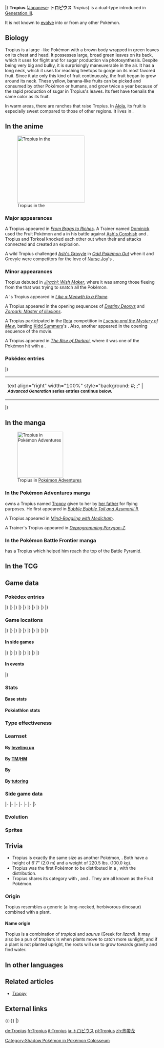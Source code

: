 {{PokémonPrevNext/Head|type=Grass|type2=Flying}}
{{PokémonPrevNext/GO|species=Tropius}}
{{PokémonPrevNext/Pokémon|type=Grass|prevnum=356|prev=Dusclops|nextnum=358|next=Chimecho|round=none}}
{{PokémonPrevNext/Disambig|species=Tropius}}
|}
{{Pokémon Infobox
|name=Tropius
|jname=トロピウス
|jtranslit=Toropiusu
|tmname=Tropius
|ndex=357
|hdex=150
|hdex6=156
|sdex=185
|u2dex=288
|typebox=1
|type1=Grass
|type2=Flying
|category=Fruit
|height-ftin=6'07"
|height-m=2.0
|weight-lbs=220.5
|weight-kg=100.0
|abilityn=d
|ability1=Chlorophyll
|ability2=Solar Power
|abilityd=Harvest
|egggroupn=2
|egggroup1=Monster
|egggroup2=Grass
|eggcycles=25
|evtotal=2
|evhp=2
|expyield=161
|oldexp=169
|lv100exp=1,250,000
|gendercode=127
|color=Green
|catchrate=200
|body=08
|pokefordex=tropius
|generation=3
|friendship=70
}}
'''Tropius''' ([[List of Japanese Pokémon names|Japanese]]: '''トロピウス''' ''Tropius'') is a dual-type {{2t|Grass|Flying}} {{OBP|Pokémon|species}} introduced in [[Generation III]].

It is not known to [[Evolution|evolve]] into or from any other Pokémon.

==Biology==
Tropius is a large {{wp|sauropod}}-like Pokémon with a brown body wrapped in green leaves on its chest and head. It possesses large, broad green leaves on its back, which it uses for flight and for sugar production via photosynthesis. Despite being very big and bulky, it is surprisingly maneuverable in the air. It has a long neck, which it uses for reaching treetops to gorge on its most favored fruit. Since it ate only this kind of fruit continuously, the fruit began to grow around its neck. These yellow, banana-like fruits can be picked and consumed by other Pokémon or humans, and grow twice a year because of the rapid production of sugar in Tropius's leaves. Its feet have toenails the same color as its fruit. 

In warm areas, there are ranches that raise Tropius. In [[Alola]], its fruit is especially sweet compared to those of other regions. It lives in {{DL|List of Pokémon by habitat|Forest Pokémon|tropical jungles}}.

==In the anime==
[[File:Camomile Island Tropius.png|left|thumb|220px|Tropius in the {{pkmn|anime}}]]
===Major appearances===
A Tropius appeared in ''[[AG127|From Brags to Riches]]''. A Trainer named [[Dominick]] used the Fruit Pokémon and a {{p|Swalot}} in his battle against [[Ash's Corphish]] and {{AP|Torkoal}}. Tropius and Torkoal knocked each other out when their {{m|Solar Beam}} and {{m|Overheat}} attacks connected and created an explosion.

A wild Tropius challenged [[Ash's Grovyle]] in ''[[AG161|Odd Pokémon Out]]'' when it and Grovyle were competitors for the love of [[Nurse Joy]]'s {{p|Meganium}}.

===Minor appearances===
Tropius debuted in ''[[M06|Jirachi: Wish Maker]]'', where it was among those fleeing from the {{OBP|Groudon|M06}} that was trying to snatch all the Pokémon.

A {{pkmn|Trainer}}'s Tropius appeared in ''[[AG125|Like a Meowth to a Flame]]''.

A Tropius appeared in the opening sequences of ''[[M07|Destiny Deoxys]]'' and ''[[M13|Zoroark: Master of Illusions]]''.

A Tropius participated in the [[Rota]] competition in ''[[M08|Lucario and the Mystery of Mew]]'', battling [[Kidd Summers]]'s {{p|Weavile}}. Also, another appeared in the opening sequence of the movie.

A Tropius appeared in ''[[M10|The Rise of Darkrai]]'', where it was one of the Pokémon {{OBP|Darkrai|M10}} hit with a {{m|Dark Void}}.

===Pokédex entries===
{{Animedexheader|Hoenn}}
{{Animedexbody|AG127|Tropius|May's Pokédex|Tropius, the Fruit Pokémon. Tropius can fly through the air by flapping the leaves on its back. It grows stronger in bright sunlight.}}
|}
{|align="center" width="100%" style="background: #{{colorschemedark|Hoenn}}"
|-
| text align="right" width="100%" style="background: #{{colorschemelight|Hoenn}}; {{roundybottom}};" | <small>''' ''Advanced Generation'' series entries continue below.'''</small>
|}
|}
{{Animedexheader|Emerald}}
{{Animedexbody|AG161|Tropius|Ash's Pokédex|Tropius, the Fruit Pokémon. The fruit that grows around its neck is sweet and popular with children. It flies by flapping the large leaves on its body.}}
{{Animedexfooter/Pokémon|''Advanced Generation''|Emerald}}

==In the manga==
[[File:Troppy.png|thumb|150px|Tropius in [[Pokémon Adventures]]]]
===In the Pokémon Adventures manga===
{{main|Troppy}}
{{adv|Sapphire}} owns a Tropius named [[Troppy]] given to her by [[Professor Birch|her father]] for flying purposes. He first appeared in ''[[PS213|Bubble Bubble Toil and Azumarill II]]''.

A Tropius appeared in ''[[PS217|Mind-Boggling with Medicham]]''.

A Trainer's Tropius appeared in ''[[PS418|Deprogramming Porygon-Z]]''.

===In the Pokémon Battle Frontier manga===
{{OBP|Enta|CBF}} has a Tropius which helped him reach the top of the Battle Pyramid.

==In the TCG==
{{main|Tropius (TCG)}}

==Game data==
===Pokédex entries===
{{Dex/Header|type=Grass|type2=Flying}}
{{Dex/NA|gen=III}}
{{Dex/Gen|gen=III}}
{{Dex/Entry1|v=Ruby|t=FFF|entry=The bunches of fruit around Tropius's neck are very popular with children. This Pokémon loves fruit, and eats it continuously. Apparently, its love for fruit resulted in its own outgrowth of fruit.}}
{{Dex/Entry1|v=Sapphire|t=FFF|entry=Children of the southern tropics eat as snacks the fruit that grows in bunches around the neck of Tropius. This Pokémon flies by flapping the leaves on its back as if they were wings.}}
{{Dex/Entry1|v=Emerald|t=FFF|entry=It flies by flapping its broad leaves. The bunch of fruit that grows around its neck is deliciously sweet. In the spring, it scatters pollen from its neck.}}
{{Dex/Entry2|v=FireRed|v2=LeafGreen|entry=It lives in tropical jungles. The bunch of fruit around its neck is delicious. The fruit grows twice a year.}}
|}
|}
{{Dex/Gen|gen=IV}}
{{Dex/Entry2|v=Diamond|v2=Pearl|entry=Because it continually ate only its favorite fruit, the fruit started growing around its neck.}}
{{Dex/Entry1|v=Platinum|entry=Delicious fruits grew out from around its neck because it always ate the same kind of fruit.}}
{{Dex/Entry2|v=HeartGold|v2=SoulSilver|entry=The bunch of fruit around its neck ripens twice a year and is delicious. It's a highly favored tropical snack.}}
|}
|}
{{Dex/Gen|gen=V}}
{{Dex/Entry2|v=Black|t=FFF|v2=White|entry=Delicious fruits grew out from around its neck because it always ate the same kind of fruit.}}
{{Dex/Entry2|v=Black 2|t=FFF|v2=White 2|entry=It flies by flapping its broad leaves and gives the sweet, delicious fruit around its neck to children.}}
|}
|}
{{Dex/Gen|gen=VI}}
{{Dex/Entry1|v=X|t=FFF|entry=It flies by flapping its broad leaves and gives the sweet, delicious fruit around its neck to children.}}
{{Dex/Entry1|v=Y|entry=The bunch of fruit around its neck ripens twice a year and is delicious. It's a highly favored tropical snack.}}
{{Dex/Entry1|t=FFF|v=Omega Ruby|entry=The bunches of fruit around Tropius’s neck are very popular with children. This Pokémon loves fruit, and eats it continuously. Apparently, its love for fruit resulted in its own outgrowth of fruit.}}
{{Dex/Entry1|t=FFF|v=Alpha Sapphire|entry=Children of the southern tropics eat as snacks the fruit that grows in bunches around the neck of Tropius. This Pokémon flies by flapping the leaves on its back as if they were wings.}}
|}
|}
{{Dex/Gen|gen=VII}}
{{Dex/Entry1|v=Ultra Sun|entry=The bunches of fruit growing around the necks of Tropius in Alola are especially sweet compared to those in other regions.}}
{{Dex/Entry1|v=Ultra Moon|entry=Bunches of delicious fruit grow around its neck. In warm areas, many ranches raise Tropius.}}
|}
|}
{{Dex/Footer}}

===Game locations===
{{Availability/Header|type=Grass|type2=Flying}}
{{Availability/NA|gen=III}}
{{Availability/Gen|gen=III}}
{{Availability/Entry2|v=Ruby|v2=Sapphire|t=fff|t2=fff|area={{rt|119|Hoenn}}}}
{{Availability/Entry1|v=Emerald|t=fff|area={{rt|119|Hoenn}}}}
{{Availability/Entry2/None|v=FireRed|v2=LeafGreen}}
{{Availability/Entry1|v=Colosseum|area=[[Realgam Tower]] {{color2|{{shadow color}}|Shadow Pokémon|(Shadow)}}}}
{{Availability/Entry1/None|v=XD|link=Pokémon XD: Gale of Darkness}}
|}
|}
{{Availability/Gen|gen=IV}}
{{Availability/Entry2/None|v=Diamond|v2=Pearl}}
{{Availability/Entry1|v=Platinum|area=[[Great Marsh]]}}
{{Availability/Entry2/None|v=HeartGold|v2=SoulSilver|area=Transfer from [[Pokéwalker]]}}
{{Availability/Entry1|v=Pal Park|color=71AD64|link=Pal Park|area={{DL|List of Pokémon by Pal Park location|Forest}}}}
{{Availability/Entry1|v=Pokéwalker|color=FF3333|link=Pokéwalker|area={{pw|Big Forest}}}}
|}
|}
{{Availability/Gen|gen=V}}
{{Availability/Entry2|v=Black|v2=White|t=fff|area={{rt|14|Unova}}}}
{{Availability/Entry2|v=Black 2|v2=White 2|t=fff|area={{rt|18|Unova}}}}
{{Availability/Entry1|v=Dream World|color={{dream color}}|area={{dwa|Windswept Sky}}}}
|}
|}
{{Availability/Gen|gen=VI}}
{{Availability/Entry2|v=X|v2=Y|t=fff|area=[[Friend Safari]] ([[Friend Safari#Flying-type Safari|Flying]])}}
{{Availability/Entry2|v=Omega Ruby|v2=Alpha Sapphire|t=FFF|t2=FFF|area=[[Route]]s {{rtn|119|Hoenn}} and {{rtn|120|Hoenn}}}}
|}
|}
{{Availability/Gen|gen=VII}}
{{Availability/Entry2/None|v=Sun|v2=Moon}}
{{Availability/Entry2|v=Ultra Sun|v2=Ultra Moon|area=[[Exeggutor Island]], [[Poké Pelago]]{{tt|*|after becoming Champion}}}}
|}
|}
{{Availability/Footer}}

====In side games====
{{Availability/Header|type=Grass|type2=Flying}}
{{Availability/NA|gen=III}}
{{Availability/Gen|gen=III}}
{{Availability/Entry1|v=Pinball: R&S|link=Pokémon Pinball: Ruby & Sapphire|color={{ruby color}}|t=fff|area=Forest ({{color2|{{sapphire color}}|Sapphire Field}})}}
{{Availability/Entry1|v=Trozei!|color={{yellow color}}|area=[[Secret Storage 16]], Endless Level 21, Pair Trozei, [[Mr. Who's Den]]}}
{{Availability/Entry2|v=MD Red|v2=MD Blue|link=Pokémon Mystery Dungeon: Red Rescue Team and Blue Rescue Team|area=[[Sky Tower]] (22F-25F, Sky Tower Summit 1F-8F), [[Lightning Field]] (20F-29F), [[Joyous Tower]] (86F-91F)}}
|}
|}
{{Availability/Gen|gen=IV}}
{{Availability/Entry2|v=MD Time|v2=MD Darkness|link=Pokémon Mystery Dungeon: Explorers of Time and Explorers of Darkness|area=[[Spacial Rift]] (B12-B15, Deep Spacial Rift B1-B2)}}
{{Availability/Entry1|v=MD Sky|link=Pokémon Mystery Dungeon: Explorers of Sky|area=[[Spacial Rift]] (B12-B15, Deep Spacial Rift B1-B2)}}
{{Availability/Entry1|v=PokéPark Wii|color={{grass color}}|link=PokéPark Wii: Pikachu's Adventure|area=[[Meadow Zone]]}}
|}
|}
{{Availability/Gen|gen=V}}
{{Availability/Entry1|1|v=Rumble Blast|color={{fire color}}|area=Forest: [[Everspring Valley]]}}
{{Availability/Entry1|1|v=Rumble U|color={{fire color}}|area=[[Vehicle Gallery#Spike Ball Alert!|Vehicle Gallery: Spike Ball Alert!]] <small>(Reward)</small>, [[Chill Battle#Garden Keepers|Chill Battle: Garden Keepers]] <small>(Boss)</small>}}
|}
|}
{{Availability/Gen|gen=VI}}
{{Availability/Entry1|1|v=Battle Trozei|color={{defense color}}|area=[[Sky-High Ruins#Stage 1|Sky-High Ruins: Stage 1]]}}
{{Availability/Entry1|1|v=Shuffle|color={{beauty color}}|area=Event: ''[[Special Stages#The Daily Pokémon (#2)|The Daily Pokémon (#2)]]''}}
{{Availability/Entry1|1|v=Rumble World|color={{fire color}}|area=[[Legend Terrain#Primeval Thicket|Legend Terrain: Primeval Thicket]] <small>(All Areas)</small>}}
|}
|}
{{Availability/Footer}}

====In events====
{{eventAvail/h|type=Grass|type2=Flying}}
{{eventAvail|{{gameabbrev4|DP}}|Shokotan Tropius|Japanese|Japan|53|February 3 to February 12, 2007|link=List of local Japanese event Pokémon distributions in Generation IV#Shokotan Tropius}}
|}

===Stats===
====Base stats====
{{BaseStats
|type=Grass
|type2=Flying
|HP=99
|Attack=68
|Defense=83
|SpAtk=72
|SpDef=87
|Speed=51}}

====Pokéathlon stats====
{{Pokéthlon
|type=Grass
|type2=Flying
|Speed=3
|SpeedMax=4
|Power=3
|PowerMax=5
|Technique=2
|TechniqueMax=2
|Stamina=3
|StaminaMax=4
|Jump=5
|JumpMax=5
}}

===Type effectiveness===
{{TypeEffectiveness
|type1=Grass
|type2=Flying
|Normal=100
|Fighting=50
|Flying=200
|Poison=200
|Ground=0
|Rock=200
|Bug=100
|Ghost=100
|Steel=100
|Fire=200
|Water=50
|Grass=25
|Electric=100
|Psychic=100
|Ice=400
|Dragon=100
|Dark=100
|Fairy=100
|notes=yes
|flying=ironballiv
|newground=½}}

===Learnset===
====By [[Level|leveling up]]====
{{learnlist/levelh/7|Tropius|Grass|Flying|3}}
{{learnlist/level7|1|Leaf Storm|Grass|Special|130|90|5||'''}}
{{learnlist/level7|1|Leer|Normal|Status|&mdash;|100|30}}
{{learnlist/level7|1|Gust|Flying|Special|40|100|35||'''}}
{{learnlist/level7|1|Growth|Normal|Status|&mdash;|&mdash;|20}}
{{learnlist/level7|1|Razor Leaf|Grass|Physical|55|95|25||'''}}
{{learnlist/level7|6|Sweet Scent|Normal|Status|&mdash;|100|20}}
{{learnlist/level7|10|Stomp|Normal|Physical|65|100|20}}
{{learnlist/level7|16|Magical Leaf|Grass|Special|60|&mdash;|20||'''}}
{{learnlist/level7|21|Whirlwind|Normal|Status|&mdash;|&mdash;|20}}
{{learnlist/level7|26|Leaf Tornado|Grass|Special|65|90|10||'''}}
{{learnlist/level7|30|Natural Gift|Normal|Physical|&mdash;|100|15}}
{{learnlist/level7|36|Air Slash|Flying|Special|75|95|15||'''}}
{{learnlist/level7|41|Body Slam|Normal|Physical|85|100|15}}
{{learnlist/level7|46|Bestow|Normal|Status|&mdash;|&mdash;|15}}
{{learnlist/level7|50|Synthesis|Grass|Status|&mdash;|&mdash;|5}}
{{learnlist/level7|56|Solar Beam|Grass|Special|120|100|10||'''}}
{{learnlist/level7|61|Leaf Storm|Grass|Special|130|90|5||'''}}
{{learnlist/levelf/7|Tropius|Grass|Flying|3}}

====By [[TM]]/[[HM]]====
{{learnlist/tmh/7|Tropius|Grass|Flying|3}}
{{learnlist/tm7|TM05|Roar|Normal|Status|&mdash;|&mdash;|20}}
{{learnlist/tm7|TM06|Toxic|Poison|Status|&mdash;|90|10}}
{{learnlist/tm7|TM10|Hidden Power|Normal|Special|60|100|15}}
{{learnlist/tm7|TM11|Sunny Day|Fire|Status|&mdash;|&mdash;|5}}
{{learnlist/tm7|TM15|Hyper Beam|Normal|Special|150|90|5}}
{{learnlist/tm7|TM17|Protect|Normal|Status|&mdash;|&mdash;|10}}
{{learnlist/tm7|TM19|Roost|Flying|Status|&mdash;|&mdash;|10}}
{{learnlist/tm7|TM20|Safeguard|Normal|Status|&mdash;|&mdash;|25}}
{{learnlist/tm7|TM21|Frustration|Normal|Physical|&mdash;|100|20}}
{{learnlist/tm7|TM22|Solar Beam|Grass|Special|120|100|10||'''}}
{{learnlist/tm7|TM26|Earthquake|Ground|Physical|100|100|10}}
{{learnlist/tm7|TM27|Return|Normal|Physical|&mdash;|100|20}}
{{learnlist/tm7|TM32|Double Team|Normal|Status|&mdash;|&mdash;|15}}
{{learnlist/tm7|TM40|Aerial Ace|Flying|Physical|60|&mdash;|20||'''}}
{{learnlist/tm7|TM42|Facade|Normal|Physical|70|100|20}}
{{learnlist/tm7|TM44|Rest|Psychic|Status|&mdash;|&mdash;|10}}
{{learnlist/tm7|TM45|Attract|Normal|Status|&mdash;|100|15}}
{{learnlist/tm7|TM48|Round|Normal|Special|60|100|15}}
{{learnlist/tm7|TM51|Steel Wing|Steel|Physical|70|90|25}}
{{learnlist/tm7|TM53|Energy Ball|Grass|Special|90|100|10||'''}}
{{learnlist/tm7|TM59|Brutal Swing|Dark|Physical|60|100|20}}
{{learnlist/tm7|TM68|Giga Impact|Normal|Physical|150|90|5}}
{{learnlist/tm7|TM75|Swords Dance|Normal|Status|&mdash;|&mdash;|20}}
{{learnlist/tm7|TM76|Fly|Flying|Physical|90|95|15||'''}}
{{learnlist/tm7|TM78|Bulldoze|Ground|Physical|60|100|20}}
{{learnlist/tm7|TM86|Grass Knot|Grass|Special|&mdash;|100|20||'''}}
{{learnlist/tm7|TM87|Swagger|Normal|Status|&mdash;|85|15}}
{{learnlist/tm7|TM88|Sleep Talk|Normal|Status|&mdash;|&mdash;|10}}
{{learnlist/tm7|TM90|Substitute|Normal|Status|&mdash;|&mdash;|10}}
{{learnlist/tm7|TM96|Nature Power|Normal|Status|&mdash;|&mdash;|20}}
{{learnlist/tm7|TM100|Confide|Normal|Status|&mdash;|&mdash;|20}}
{{learnlist/tmf/7|Tropius|Grass|Flying|3}}

====By {{pkmn|breeding}}====
{{learnlist/breedh/7|Tropius|Grass|Flying|3}}
{{learnlist/breed7|{{MSP|102|Exeggcute}}{{MSP|187|Hoppip}}{{MSP|188|Skiploom}}{{MSP|189|Jumpluff}}{{MSP|192|Sunflora}}|Bullet Seed|Grass|Physical|25|100|30||'''}}
{{learnlist/breed7|{{MSP|079|Slowpoke}}{{MSP|080|Slowbro}}{{MSP|199|Slowking}}{{MSP|387|Turtwig}}{{MSP|388|Grotle}}{{MSP|389|Torterra}}<br>{{MSP|597|Ferroseed}}{{MSP|598|Ferrothorn}}{{MSP|708|Phantump}}{{MSP|709|Trevenant}}{{MSP|712|Bergmite}}{{MSP|713|Avalugg}}|Curse|Ghost|Status|&mdash;|&mdash;|10}}
{{learnlist/breed7|{{MSP|610|Axew}}{{MSP|611|Fraxure}}{{MSP|612|Haxorus}}|Dragon Dance|Dragon|Status|&mdash;|&mdash;|20}}
{{learnlist/breed7|{{MSP|103A|Exeggutor}}|Dragon Hammer|Dragon|Physical|90|100|15|{{sup/7|USUM}}}}
{{learnlist/breed7|{{MSP|079|Slowpoke}}{{MSP|080|Slowbro}}{{MSP|199|Slowking}}{{MSP|104|Cubone}}{{MSP|105|Marowak}}{{MSP|285|Shroomish}}<br>{{MSP|286|Breloom}}{{MSP|408|Cranidos}}{{MSP|409|Rampardos}}|Headbutt|Normal|Physical|70|100|15}}
{{learnlist/breed7|{{MSP|071|Victreebel}}{{MSP|182|Bellossom}}{{MSP|253|Grovyle}}{{MSP|254|Sceptile}}{{MSP|274|Nuzleaf}}{{MSP|495|Snivy}}<br>{{MSP|496|Servine}}{{MSP|497|Serperior}}{{MSP|753|Fomantis}}{{MSP|754|Lurantis}}|Leaf Blade|Grass|Physical|90|100|15||'''}}
{{learnlist/breed7|{{MSP|071|Victreebel}}{{MSP|103|Exeggutor}}{{MSP|103A|Exeggutor}}{{MSP|182|Bellossom}}{{MSP|192|Sunflora}}{{MSP|253|Grovyle}}<br>{{MSP|254|Sceptile}}{{MSP|275|Shiftry}}{{MSP|387|Turtwig}}{{MSP|388|Grotle}}{{MSP|389|Torterra}}{{MSP|495|Snivy}}<br>{{MSP|496|Servine}}{{MSP|497|Serperior}}|Leaf Storm|Grass|Special|130|90|5||'''}}
{{learnlist/breed7|{{MSP|001|Bulbasaur}}{{MSP|002|Ivysaur}}{{MSP|003|Venusaur}}{{MSP|102|Exeggcute}}{{MSP|187|Hoppip}}{{MSP|188|Skiploom}}<br>{{MSP|189|Jumpluff}}{{MSP|191|Sunkern}}{{MSP|192|Sunflora}}{{MSP|285|Shroomish}}{{MSP|286|Breloom}}{{MSP|315|Roselia}}<br>{{MSP|331|Cacnea}}{{MSP|332|Cacturne}}{{MSP|387|Turtwig}}{{MSP|388|Grotle}}{{MSP|389|Torterra}}{{MSP|420|Cherubi}}<br>{{MSP|421|Cherrim}}{{MSP|495|Snivy}}{{MSP|496|Servine}}{{MSP|497|Serperior}}{{MSP|546|Cottonee}}{{MSP|547|Whimsicott}}<br>{{MSP|708|Phantump}}{{MSP|709|Trevenant}}{{MSP|764|Comfey}}|Leech Seed|Grass|Status|&mdash;|90|10}}
{{learnlist/breed7|{{MSP|043|Oddish}}{{MSP|044|Gloom}}{{MSP|102|Exeggcute}}{{MSP|114|Tangela}}{{MSP|465|Tangrowth}}{{MSP|152|Chikorita}}<br>{{MSP|153|Bayleef}}{{MSP|154|Meganium}}{{MSP|191|Sunkern}}{{MSP|192|Sunflora}}{{MSP|270|Lotad}}{{MSP|357|Tropius}}<br>{{MSP|764|Comfey}}{{MSP|780|Drampa}}|Natural Gift|Normal|Physical|&mdash;|100|15}}
{{learnlist/breed7|{{MSP|270|Lotad}}{{MSP|271|Lombre}}{{MSP|272|Ludicolo}}{{MSP|273|Seedot}}{{MSP|274|Nuzleaf}}{{MSP|698|Amaura}}<br>{{MSP|699|Aurorus}}|Nature Power|Normal|Status|&mdash;|&mdash;|20}}
{{learnlist/breed7|{{MSP|274|Nuzleaf}}{{MSP|694|Helioptile}}{{MSP|695|Heliolisk}}|Razor Wind|Normal|Special|80|100|10}}
{{learnlist/breed7|{{MSP|069|Bellsprout}}{{MSP|070|Weepinbell}}{{MSP|108|Lickitung}}{{MSP|463|Lickilicky}}{{MSP|114|Tangela}}{{MSP|465|Tangrowth}}<br>{{MSP|252|Treecko}}{{MSP|253|Grovyle}}{{MSP|254|Sceptile}}{{MSP|495|Snivy}}{{MSP|496|Servine}}{{MSP|497|Serperior}}|Slam|Normal|Physical|80|75|20}}
{{learnlist/breed7|{{MSP|001|Bulbasaur}}{{MSP|002|Ivysaur}}{{MSP|003|Venusaur}}{{MSP|152|Chikorita}}{{MSP|153|Bayleef}}{{MSP|154|Meganium}}<br>{{MSP|187|Hoppip}}{{MSP|188|Skiploom}}{{MSP|189|Jumpluff}}{{MSP|191|Sunkern}}{{MSP|273|Seedot}}{{MSP|315|Roselia}}<br>{{MSP|387|Turtwig}}{{MSP|388|Grotle}}{{MSP|389|Torterra}}{{MSP|556|Maractus}}{{MSP|590|Foongus}}{{MSP|591|Amoonguss}}<br>{{MSP|753|Fomantis}}{{MSP|754|Lurantis}}{{MSP|764|Comfey}}|Synthesis|Grass|Status|&mdash;|&mdash;|5}}
{{learnlist/breedf/7|Tropius|Grass|Flying|3}}

====By [[Move Tutor|tutoring]]====
{{learnlist/tutorh/7|Tropius|Grass|Flying|3}}
{{learnlist/tutor7|Defog|Flying|Status|—|—|15|||no|yes}}
{{learnlist/tutor7|Dragon Pulse|Dragon|Special|85|100|10|||no|yes}}
{{learnlist/tutor7|Giga Drain|Grass|Special|75|100|10||'''|no|yes}}
{{learnlist/tutor7|Outrage|Dragon|Physical|120|100|10|||no|yes}}
{{learnlist/tutor7|Seed Bomb|Grass|Physical|80|100|15||'''|no|yes}}
{{learnlist/tutor7|Snore|Normal|Special|50|100|15|||no|yes}}
{{learnlist/tutor7|Stomping Tantrum|Ground|Physical|75|100|10|||no|yes}}
{{learnlist/tutor7|Synthesis|Grass|Status|—|—|5|||no|yes}}
{{learnlist/tutor7|Tailwind|Flying|Status|—|—|15|||no|yes}}
{{learnlist/tutor7|Worry Seed|Grass|Status|—|100|10|||no|yes}}
{{learnlist/tutorf/7|Tropius|Grass|Flying|3}}

===Side game data===
{{Spindata/Head|type=Grass|type2=Flying}}
{{Spindata/PinballRS|col=3|type=Grass|ndex=357|acquisition=Catch}}
{{Spindata/Trozei|col=3|type=Grass|ndex=357|rarity=Common}}
|-
{{Spindata/MDRB|col=6|type=Grass|ndex=357
|body=1
|rate=7.6
|area=Jungle
|P1=That's not my beard! They're fruits!
|P2=My HP has dropped to about half.
|P3=I'm beat... My head feels too heavy to lift...
|PL=I leveled up! It made my fruits sweeter, too!
}}
|-
{{Spindata/MDTDS|col=6|type=Grass|ndex=357
|body=1
|rate=6.4
|IQ=E
}}
|-
{{Spindata/RumbleBlast|col=6|type=Grass
|att=2
|def=3
|speed=3
}}
|-
{{Spindata/PokéPark|col=6|type=Grass|ndex=357
|Pad=Tropius plays in the [[Meadow Zone]]. She loves to eat Berries! Her favorite Attraction is {{DL|Attractions|Pelipper's Circle Circuit}}.
}}
|-
{{Spindata/Battle Trozei|col=3|type=Grass|ndex=357
|power=2
|skill=True Strength
|skilldesc=Increases damage dealt when energy levels are half or less.
}}
{{Spindata/Shuffle|col=3|type=Grass|ndex=357|num=164
|min=60
|max=105
|raisemaxlevel=5
|skill=Eject
|skilldesc=Removes one non-Support Pokémon icon without fail.
|swapper=Mega Boost++
}}
|-
{{Spindata/GO|col=6|type=Grass|ndex=357
|buddy=5
|evolution=N/A
|stamina=198
|attack=136
|defense=165
|fast={{m|Air Slash}}, {{m|Razor Leaf}}
|special={{m|Stomp}}, {{m|Aerial Ace}}, {{m|Leaf Blade}}
}}
|}

===Evolution===
{{Evobox-1
|type1=Grass
|type2=Flying
|pictype=art
|no1=357
|name1=Tropius
|type1-1=Grass
|type2-1=Flying}}

===Sprites===
{{Spritebox/Header|type=Grass|type2=Flying}}
{{Spritebox/NA|gen=III}}
{{Spritebox/3|ndex=357}}
{{Spritebox/4|ndex=357}}
{{Spritebox/5|ndex=357}}
{{Spritebox/6|ndex=357}}
{{Spritebox/7|ndex=357}}
{{Spritebox/Footer|357|Tropius}}

==Trivia==
* Tropius is exactly the same size as another {{type|Grass}} Pokémon, {{p|Venusaur}}. Both have a height of 6'7" (2.0 m) and a weight of 220.5&nbsp;lbs. (100.0&nbsp;kg).
* Tropius was the first Pokémon to be distributed in a {{ball|Cherish}}, with the {{DL|List of local Japanese event Pokémon distributions in Generation IV|Shokotan Tropius}} distribution.
* Tropius shares its category with {{p|Bounsweet}}, {{p|Steenee}} and {{p|Tsareena}}. They are all known as the Fruit Pokémon.

===Origin===
Tropius resembles a generic {{wp|sauropoda|sauropod}} (a long-necked, herbivorous dinosaur) combined with a {{wp|banana}} plant.

====Name origin====
Tropius is a combination of ''tropical'' and ''saurus'' (Greek for ''lizard''). It may also be a pun of ''tropism'': {{wp|phototropism}} is when plants move to catch more sunlight, and if a plant is not planted upright, the roots will use {{wp|gravitropism}} to grow towards gravity and find water.

==In other languages==
{{Other languages|type=Grass|type2=Flying
|ja=トロピウス ''Tropius''|jameaning=From ''tropical'', ''{{tt|saurus|Greek for lizard}}'', and possibly ''tropism''
|fr=Tropius|frmeaning=Same as English name
|es=Tropius|esmeaning=Same as English name
|de=Tropius|demeaning=Same as English name
|it=Tropius|itmeaning=Same as English name
|ko=트로피우스 ''Tropius''|komeaning=Transliteration of Japanese name
|zh_cmn=熱帶龍 / 热带龙 ''Rèdàilóng''|zh_cmnmeaning=Literally "Tropical dragon"
|hi=ट्रोपियस ''Tropius''|himeaning=Transliteration of English name
}}
{{left clear}}

==Related articles==
* [[Troppy]]

==External links==

{{-}}
{{PokémonPrevNext/Head|type=Grass|type2=Flying}}
{{PokémonPrevNext/Pokémon|type=Grass|prevnum=356|prev=Dusclops|nextnum=358|next=Chimecho}}
|}
{{Project Pokédex notice}}

[[Category:Shadow Pokémon in Pokémon Colosseum]]

[[de:Tropius]]
[[fr:Tropius]]
[[it:Tropius]]
[[ja:トロピウス]]
[[pl:Tropius]]
[[zh:热带龙]]